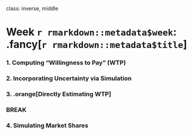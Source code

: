 
class: inverse, middle

# Week `r rmarkdown::metadata$week`: .fancy[`r rmarkdown::metadata$title`]

### 1. Computing "Willingness to Pay" (WTP)
### 2. Incorporating Uncertainty via Simulation
### 3. .orange[Directly Estimating WTP]

### BREAK

### 4. Simulating Market Shares
